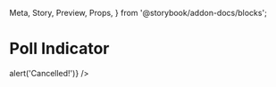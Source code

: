   Meta,
  Story,
  Preview,
  Props,
} from '@storybook/addon-docs/blocks';

<Meta
  title="Admin/Poll Indicator"
  component={PollIndicator}
/>

# Poll Indicator

<Preview>
  <Story name="Without changes">
    <PollIndicator />
  </Story>
</Preview>

<Preview>
  <Story name="With changes">
    <PollIndicator hasChange />
  </Story>
</Preview>

<Preview>
  <Story name="With pending changes">
    <PollIndicator
      hasPendingUpdate
      close={() => alert('Cancelled!')}
    />
  </Story>
</Preview>
